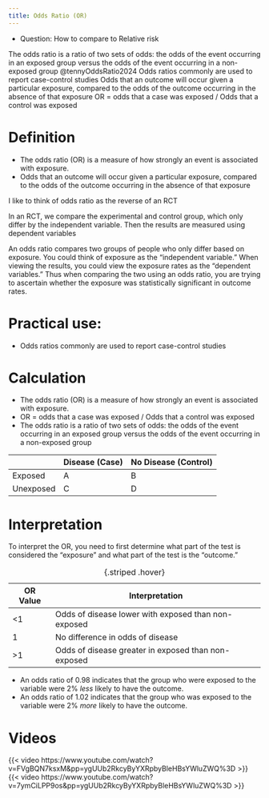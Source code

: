 ```yaml
---
title: Odds Ratio (OR)
---
```


- Question: How to compare to Relative risk


The odds ratio is a ratio of two sets of odds: the odds of the event occurring in an exposed group versus the odds of the event occurring in a non-exposed group @tennyOddsRatio2024
Odds ratios commonly are used to report case-control studies
Odds that an outcome will occur given a particular exposure, compared to the odds of the outcome occurring in the absence of that exposure
OR = odds that a case was exposed / Odds that a control was exposed





# Definition

- The odds ratio (OR) is a measure of how strongly an event is associated with exposure. 
- Odds that an outcome will occur given a particular exposure, compared to the odds of the outcome occurring in the absence of that exposure

:::{.callout-tip collapse="true"}
I like to think of odds ratio as the reverse of an RCT

In an RCT, we compare the experimental and control group, which only differ by the independent variable.
Then the results are measured using dependent variables

An odds ratio compares two groups of people who only differ based on exposure.
You could think of exposure as the "independent variable."
When viewing the results, you could view the exposure rates as the "dependent variables."
Thus when comparing the two using an odds ratio, you are trying to ascertain whether the exposure was statistically significant in outcome rates.
:::



# Practical use:

- Odds ratios commonly are used to report case-control studies

# Calculation

- The odds ratio (OR) is a measure of how strongly an event is associated with exposure. 
- OR = odds that a case was exposed / Odds that a control was exposed
- The odds ratio is a ratio of two sets of odds: the odds of the event occurring in an exposed group versus the odds of the event occurring in a non-exposed group

| | Disease (Case) | No Disease (Control) |
|-|-|-|
| Exposed | A | B |
| Unexposed | C | D |



# Interpretation

To interpret the OR, you need to first determine what part of the test is considered the "exposure" and what part of the test is the "outcome."


| OR Value | Interpretation |
|-|-|
| <1 | Odds of disease lower with exposed than non-exposed |
| 1 | No difference in odds of disease |
| >1 | Odds of disease greater in exposed than non-exposed |
: {.striped .hover}

:::{.callout-note title="Example"}

- An odds ratio of 0.98 indicates that the group who were exposed to the variable were 2% *less* likely to have the outcome.
- An odds ratio of 1.02 indicates that the group who was exposed to the variable were 2% *more* likely to have the outcome.
:::

# Videos

{{< video https://www.youtube.com/watch?v=FVgBQN7ksxM&pp=ygUUb2RkcyByYXRpbyBleHBsYWluZWQ%3D >}}
{{< video https://www.youtube.com/watch?v=7ymCiLPP9os&pp=ygUUb2RkcyByYXRpbyBleHBsYWluZWQ%3D >}}